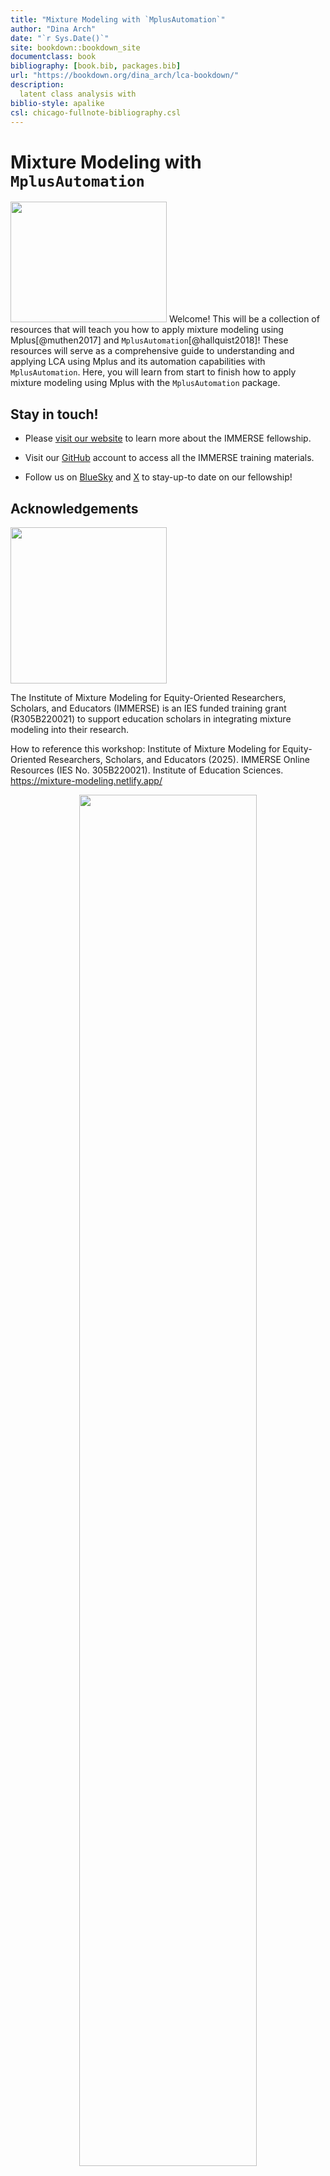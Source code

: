 ```yaml
--- 
title: "Mixture Modeling with `MplusAutomation`"
author: "Dina Arch"
date: "`r Sys.Date()`"
site: bookdown::bookdown_site
documentclass: book
bibliography: [book.bib, packages.bib]
url: "https://bookdown.org/dina_arch/lca-bookdown/"
description: 
  latent class analysis with 
biblio-style: apalike
csl: chicago-fullnote-bibliography.csl
---
```


# Mixture Modeling with `MplusAutomation` {-}

<img src="images/immerse_hex.png" class="cover" width="250" height="193"/> Welcome! This will be a collection of resources that will teach you how to apply mixture modeling using Mplus[@muthen2017] and `MplusAutomation`[@hallquist2018]! These resources will serve as a comprehensive guide to understanding and applying LCA using Mplus and its automation capabilities with `MplusAutomation`. Here, you will learn from start to finish how to apply mixture modeling using Mplus with the `MplusAutomation` package.

## Stay in touch! {-}

-   Please [visit our website](https://immerse.education.ucsb.edu/) to learn more about the IMMERSE fellowship.

-   Visit our [GitHub](https://github.com/immerse-ucsb) account to access all the IMMERSE training materials.

-   Follow us on [BlueSky](https://bsky.app/profile/immerse-ucsb.bsky.social) and [X](https://twitter.com/IMMERSE_UCSB) to stay-up-to date on our fellowship!


## Acknowledgements {-}

<div><img src="images/ies_logo.jpg" class="cover" width = "250" /></div>The Institute of Mixture Modeling for Equity-Oriented Researchers, Scholars, and Educators (IMMERSE) is an IES funded training grant (R305B220021) to support education scholars in integrating mixture modeling into their research.

How to reference this workshop: Institute of Mixture Modeling for Equity-Oriented Researchers, Scholars, and Educators (2025).
IMMERSE Online Resources (IES No. 305B220021).
Institute of Education Sciences.
<https://mixture-modeling.netlify.app/>

<div style="text-align: center;"><img src="images/ucsb_logo.png" width="75%" /></div>
